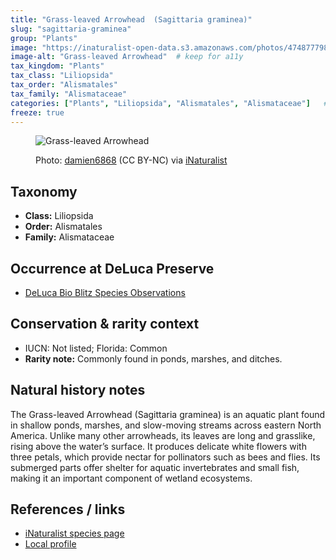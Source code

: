 ```yaml
---
title: "Grass-leaved Arrowhead  (Sagittaria graminea)"
slug: "sagittaria-graminea"
group: "Plants"
image: "https://inaturalist-open-data.s3.amazonaws.com/photos/474877798/medium.jpg"        # keep for thumbnails
image-alt: "Grass-leaved Arrowhead"  # keep for a11y
tax_kingdom: "Plants"
tax_class: "Liliopsida"
tax_order: "Alismatales"
tax_family: "Alismataceae"
categories: ["Plants", "Liliopsida", "Alismatales", "Alismataceae"]   # these drive the chips + filtering
freeze: true
---
```


<figure class="species-figure">

<img src="https://inaturalist-open-data.s3.amazonaws.com/photos/474877798/medium.jpg" alt="Grass-leaved Arrowhead" class="species-photo"/>

<figcaption class="photo-credit">

Photo: <a href="https://www.inaturalist.org/people/damien6868">damien6868</a> (CC BY-NC) via <a href="https://www.inaturalist.org/observations/264447159">iNaturalist</a>

</figcaption>

</figure>

## Taxonomy

-   **Class:** Liliopsida
-   **Order:** Alismatales
-   **Family:** Alismataceae

## Occurrence at DeLuca Preserve

-   [DeLuca Bio Blitz Species Observations](https://www.inaturalist.org/observations?project_id=191727&subview=table&taxon_id=69810)

## Conservation & rarity context

-   IUCN: Not listed; Florida: Common 
-   **Rarity note:** Commonly found in ponds, marshes, and ditches.

## Natural history notes

The Grass-leaved Arrowhead (Sagittaria graminea) is an aquatic plant found in shallow ponds, marshes, and slow-moving streams across eastern North America. Unlike many other arrowheads, its leaves are long and grasslike, rising above the water’s surface. It produces delicate white flowers with three petals, which provide nectar for pollinators such as bees and flies. Its submerged parts offer shelter for aquatic invertebrates and small fish, making it an important component of wetland ecosystems.

## References / links

-   [iNaturalist species page](https://www.inaturalist.org/taxa/69810-Sagittaria-graminea)
-   [Local profile](https://www.fnps.org/plant/sagittaria-graminea)
